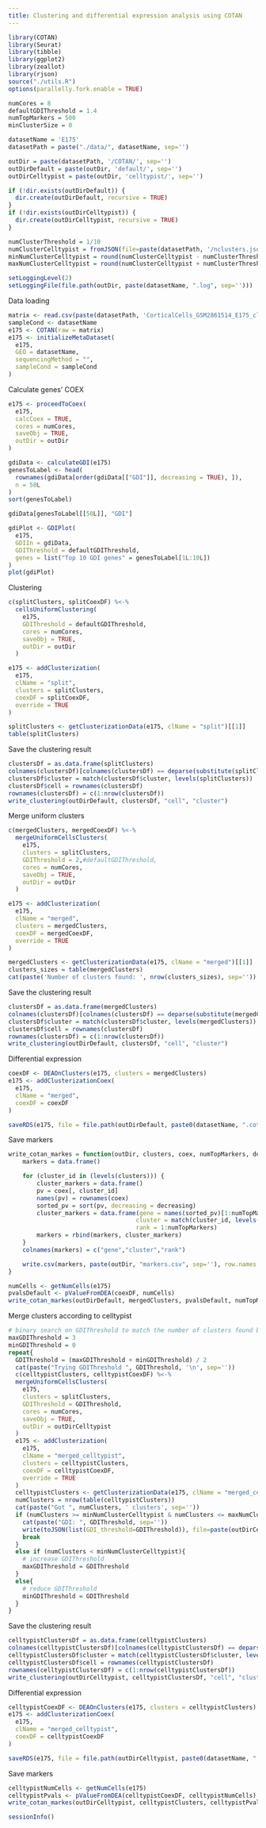 ```yaml
---
title: Clustering and differential expression analysis using COTAN
---
```


```r
library(COTAN)
library(Seurat)
library(tibble)
library(ggplot2)
library(zeallot)
library(rjson)
source("./utils.R")
options(parallelly.fork.enable = TRUE)

numCores = 8
defaultGDIThreshold = 1.4
numTopMarkers = 500
minClusterSize = 0

datasetName = 'E175'
datasetPath = paste("./data/", datasetName, sep='')

outDir = paste(datasetPath, '/COTAN/', sep='')
outDirDefault = paste(outDir, 'default/', sep='')
outDirCelltypist = paste(outDir, 'celltypist/', sep='')

if (!dir.exists(outDirDefault)) {
  dir.create(outDirDefault, recursive = TRUE)
}
if (!dir.exists(outDirCelltypist)) {
  dir.create(outDirCelltypist, recursive = TRUE)
}

numClusterThreshold = 1/10
numClusterCelltypist = fromJSON(file=paste(datasetPath, '/nclusters.json', sep=''))$nclusters
minNumClusterCelltypist = round(numClusterCelltypist - numClusterThreshold*numClusterCelltypist)
maxNumClusterCelltypist = round(numClusterCelltypist + numClusterThreshold*numClusterCelltypist)

setLoggingLevel(2)
setLoggingFile(file.path(outDir, paste(datasetName, ".log", sep='')))
```

Data loading

```r
matrix <- read.csv(paste(datasetPath, 'CorticalCells_GSM2861514_E175_cleaned.csv', sep='/'), header = TRUE, row.names = 1)
sampleCond <- datasetName
e175 <- COTAN(raw = matrix)
e175 <- initializeMetaDataset(
  e175,
  GEO = datasetName,
  sequencingMethod = "",
  sampleCond = sampleCond
)
```

Calculate genes’ COEX

```r
e175 <- proceedToCoex(
  e175,
  calcCoex = TRUE,
  cores = numCores,
  saveObj = TRUE,
  outDir = outDir
)
```

```r
gdiData <- calculateGDI(e175)
genesToLabel <- head(
  rownames(gdiData[order(gdiData[["GDI"]], decreasing = TRUE), ]),
  n = 50L
)
sort(genesToLabel)
```

```r
gdiData[genesToLabel[[50L]], "GDI"]
```

```r
gdiPlot <- GDIPlot(
  e175,
  GDIIn = gdiData,
  GDIThreshold = defaultGDIThreshold,
  genes = list("Top 10 GDI genes" = genesToLabel[1L:10L])
)
plot(gdiPlot)
```

Clustering

```r
c(splitClusters, splitCoexDF) %<-%
  cellsUniformClustering(
    e175,
    GDIThreshold = defaultGDIThreshold,
    cores = numCores,
    saveObj = TRUE,
    outDir = outDir
  )

e175 <- addClusterization(
  e175,
  clName = "split",
  clusters = splitClusters,
  coexDF = splitCoexDF,
  override = TRUE
)
```

```r
splitClusters <- getClusterizationData(e175, clName = "split")[[1]]
table(splitClusters)
```

Save the clustering result

```r
clustersDf = as.data.frame(splitClusters)
colnames(clustersDf)[colnames(clustersDf) == deparse(substitute(splitClusters))] <- "cluster"
clustersDf$cluster = match(clustersDf$cluster, levels(splitClusters))
clustersDf$cell = rownames(clustersDf)
rownames(clustersDf) = c(1:nrow(clustersDf))
write_clustering(outDirDefault, clustersDf, "cell", "cluster")
```

Merge uniform clusters

```r
c(mergedClusters, mergedCoexDF) %<-%
  mergeUniformCellsClusters(
    e175,
    clusters = splitClusters,
    GDIThreshold = 2,#defaultGDIThreshold,
    cores = numCores,
    saveObj = TRUE,
    outDir = outDir
  )

e175 <- addClusterization(
  e175,
  clName = "merged",
  clusters = mergedClusters,
  coexDF = mergedCoexDF,
  override = TRUE
)
```

```r
mergedClusters <- getClusterizationData(e175, clName = "merged")[[1]]
clusters_sizes = table(mergedClusters)
cat(paste('Number of clusters found: ', nrow(clusters_sizes), sep=''))
```

Save the clustering result

```r
clustersDf = as.data.frame(mergedClusters)
colnames(clustersDf)[colnames(clustersDf) == deparse(substitute(mergedClusters))] <- "cluster"
clustersDf$cluster = match(clustersDf$cluster, levels(mergedClusters))
clustersDf$cell = rownames(clustersDf)
rownames(clustersDf) = c(1:nrow(clustersDf))
write_clustering(outDirDefault, clustersDf, "cell", "cluster")
```

Differential expression

```r
coexDF <- DEAOnClusters(e175, clusters = mergedClusters)
e175 <- addClusterizationCoex(
  e175,
  clName = "merged",
  coexDF = coexDF
)
```

```r
saveRDS(e175, file = file.path(outDirDefault, paste0(datasetName, ".cotan.RDS")))
```

Save markers

```r
write_cotan_markes = function(outDir, clusters, coex, numTopMarkers, decreasing) {
    markers = data.frame()

    for (cluster_id in (levels(clusters))) {
        cluster_markers = data.frame()
        pv = coex[, cluster_id]
        names(pv) = rownames(coex)
        sorted_pv = sort(pv, decreasing = decreasing)
        cluster_markers = data.frame(gene = names(sorted_pv)[1:numTopMarkers],
                                    cluster = match(cluster_id, levels(clusters)),
                                    rank = 1:numTopMarkers)
        markers = rbind(markers, cluster_markers)
    }
    colnames(markers) = c("gene","cluster","rank")

    write.csv(markers, paste(outDir, "markers.csv", sep=''), row.names = FALSE)
}

numCells <- getNumCells(e175)
pvalsDefault <- pValueFromDEA(coexDF, numCells)
write_cotan_markes(outDirDefault, mergedClusters, pvalsDefault, numTopMarkers, FALSE)
```

Merge clusters according to celltypist

```r
# binary search on GDIThreshold to match the number of clusters found by celltypist
maxGDIThreshold = 3
minGDIThreshold = 0
repeat{
  GDIThreshold = (maxGDIThreshold + minGDIThreshold) / 2
  cat(paste("Trying GDIThreshold ", GDIThreshold, '\n', sep=''))
  c(celltypistClusters, celltypistCoexDF) %<-%
  mergeUniformCellsClusters(
    e175,
    clusters = splitClusters,
    GDIThreshold = GDIThreshold,
    cores = numCores,
    saveObj = TRUE,
    outDir = outDirCelltypist
  )
  e175 <- addClusterization(
    e175,
    clName = "merged_celltypist",
    clusters = celltypistClusters,
    coexDF = celltypistCoexDF,
    override = TRUE
  )
  celltypistClusters <- getClusterizationData(e175, clName = "merged_celltypist")[[1]]
  numClusters = nrow(table(celltypistClusters))
  cat(paste("Got ", numClusters, ' clusters', sep=''))
  if (numClusters >= minNumClusterCelltypist & numClusters <= maxNumClusterCelltypist){
    cat(paste("GDI: ", GDIThreshold, sep=''))
    write(toJSON(list(GDI_threshold=GDIThreshold)), file=paste(outDirCelltypist, 'GDIthreshold.json',sep=''))
    break
  }
  else if (numClusters < minNumClusterCelltypist){
    # increase GDIThreshold
    maxGDIThreshold = GDIThreshold
  }
  else{
    # reduce GDIThreshold
    minGDIThreshold = GDIThreshold
  }
}
```

Save the clustering result

```r
celltypistClustersDf = as.data.frame(celltypistClusters)
colnames(celltypistClustersDf)[colnames(celltypistClustersDf) == deparse(substitute(celltypistClusters))] <- "cluster"
celltypistClustersDf$cluster = match(celltypistClustersDf$cluster, levels(celltypistClusters))
celltypistClustersDf$cell = rownames(celltypistClustersDf)
rownames(celltypistClustersDf) = c(1:nrow(celltypistClustersDf))
write_clustering(outDirCelltypist, celltypistClustersDf, "cell", "cluster")
```

Differential expression

```r
celltypistCoexDF <- DEAOnClusters(e175, clusters = celltypistClusters)
e175 <- addClusterizationCoex(
  e175,
  clName = "merged_celltypist",
  coexDF = celltypistCoexDF
)
```

```r
saveRDS(e175, file = file.path(outDirCelltypist, paste0(datasetName, ".cotan.RDS")))
```

Save markers

```r
celltypistNumCells <- getNumCells(e175)
celltypistPvals <- pValueFromDEA(celltypistCoexDF, celltypistNumCells)
write_cotan_markes(outDirCelltypist, celltypistClusters, celltypistPvals, numTopMarkers, FALSE)
```


```r
sessionInfo()
```